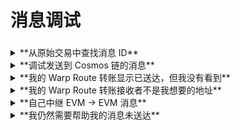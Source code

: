 

# 消息调试

###

<details>
  <summary>**从原始交易中查找消息 ID**</summary>
  <div>
    <Tabs groupId="finding-message-id">
    <TabItem value="evm" label="EVM Origin">
    最简单的方法是使用 [Hyperlane Explorer](https://explorer.hyperlane.xyz)，如果您的链被支持。如果您的链不被支持，可以通过查看原始交易来找到消息 ID。

    在原始链的区块浏览器上查看原始交易时，导航到 **日志** 标签。

    **`DispatchId`** 日志包含消息 ID，作为主题编号 1（第二个主题）。

    有时，链区块浏览器不会显示人性化的 "DispatchId" 名称。在这种情况下，您可以通过其主题 0 查找日志：`0x788dbc1b7152732178210e7f4d9d010ef016f9eafbe66786bd7169f56e0c353a`。

    <figure>
    ![](/img/message-debugging/dispatch-id-log-evm.png)
    <figcaption>在原始交易上显示 DispatchId 日志的 Arbiscan 示例。</figcaption>
    </figure>

    </TabItem>
    <TabItem value="cosmos" label="Cosmos Origin">
    在原始链的区块浏览器上查看原始交易时，导航到 **事件日志** 标签。

    **Wasm Mailbox Dispatch Id** 日志包含消息 ID。

    <figure>
    ![](/img/message-debugging/dispatch-id-log-cosmos.png)
    <figcaption>在原始交易上显示日志的 Mintscan 示例。</figcaption>
    </figure>
    </TabItem>
    </Tabs>
  </div>
</details>

<details>
  <summary>**调试发送到 Cosmos 链的消息**</summary>
  <div>
    目前，[Hyperlane Explorer](https://explorer.hyperlane.xyz) 不支持非 EVM 链。

    要检查您的消息是否已送达，请选择目标链并在下面输入您的消息 ID：

    <CosmosMessageDelivered />
  </div>
</details>

<details>
  <summary>**我的 Warp Route 转账显示已送达，但我没有看到**</summary>
  <div>
    我们可以通过两个步骤来调试这个问题：

    **验证资金是否已收到：**

    <Tabs groupId="verifying-received-funds">
    <TabItem value="evm" label="EVM Destination">
    1. 打开目标链的区块浏览器，导航到您预期的接收地址。
    2. 如果您期望收到代币（例如 ERC-20），请检查代币转账标签，查看转账到您地址的代币。
    3. 如果您期望收到原生代币（例如 ETH，在以太坊上），请检查 "内部交易" 标签，查看转账到您地址的原生代币。
    </TabItem>
    <TabItem value="cosmos" label="Cosmos Destination">
    1. 打开目标链的区块浏览器，导航到您预期的接收地址。
    2. 查看您的 "Coins" 或 "Tokens" 标签，查找预期的余额。
    3. 如果不清楚您的余额是否符合预期，请检查交易列表。查找任何包含 "Process" 的交易。
    </TabItem>
    </Tabs>

    **验证您的转账接收者**

    <Tabs groupId="verifying-recipient">
    <TabItem value="evm" label="EVM Origin">
    在原始链的区块浏览器上查看原始交易时，导航到 **日志** 标签。

    **`SentTransferRemote`** 日志包含接收者，作为主题编号 1（第二个主题）。

    有时，链区块浏览器不会显示人性化的 "SentTransferRemote" 名称。在这种情况下，您可以通过其主题 0 查找日志：`0xd229aacb94204188fe8042965fa6b269c62dc5818b21238779ab64bdd17efeec`。

    接收者地址是将在目标链上接收扭曲代币的账户。如果需要，地址左侧会填充零。

    如果您的目标链是 EVM 链，日志将显示 `0x0000000000000000000000ffffffffffffffffffffffffffffffffffffffff`，表示 `0xffffffffffffffffffffffffffffffffffffffff` 是转账接收者。

    如果您的目标链是 Cosmos 链，您可以将十六进制内容转换为 bech32 地址，使用像 [这个工具](https://www.bech32converter.com) 这样的工具。一些 Cosmos 链有不同的地址长度，因此请注意复制多少个字符。

    <figure>
    ![](/img/message-debugging/transfer-remote-evm.png)
    <figcaption>在原始交易上显示 DispatchId 日志的 Arbiscan 示例。</figcaption>
    </figure>

    </TabItem>
    <TabItem value="cosmos" label="Cosmos Origin">

    在原始链的区块浏览器上查看原始交易时，导航到 **事件日志** 标签。

    包含 **Transfer Remote** 的日志包含消息 ID，例如：`Wasm Hpl Warp Native Transfer Remote`。

    接收者地址是将在目标链上接收扭曲代币的账户。如果需要，地址左侧会填充零。

    如果您的目标链是 EVM 链，日志将显示 `0x0000000000000000000000ffffffffffffffffffffffffffffffffffffffff`，表示 `0xffffffffffffffffffffffffffffffffffffffff` 是转账接收者。

    如果您的目标链是 Cosmos 链，您可以将十六进制内容转换为 bech32 地址，使用像 [这个工具](https://www.bech32converter.com) 这样的工具。一些 Cosmos 链有不同的地址长度，因此请注意复制多少个字符。

    <figure>
    ![](/img/message-debugging/transfer-remote-cosmos.png)
    <figcaption>在原始交易上显示日志的 Mintscan 示例。</figcaption>
    </figure>
    </TabItem>
    </Tabs>
  </div>
</details>

<details>
  <summary>**我的 Warp Route 转账接收者不是我想要的地址**</summary>
  <div>
    有时浏览器扩展钱包之间可能会相互竞争，您不常用的钱包的地址优先于您想要的钱包。我们已经看到这种情况发生在 **OKX Wallet** 上。请检查您所有的钱包地址以找到您的接收地址。
  </div>
</details>

<details>
  <summary>**自己中继 EVM → EVM 消息**</summary>
  <div>
    使用 [Hyperlane CLI](/docs/reference/cli.mdx)，如果在两个 EVM 链之间，可以自己中继消息。

    1. 按照 [这些说明](/docs/reference/cli.mdx) 在本地设置 CLI。
    2. 按照 [上述说明](#finding-a-message-id-from-an-origin-transaction) 查找您的消息 ID。
    3. 获取一个在目标链上有资金的账户的私钥。
    3. 运行命令以中继消息：
    ```
    HYP_KEY=<your-private-key> hyperlane status --relay --origin <origin-chain> --destination <destination-chain> --id <message-id>
    ```

    例如：
    ```
    HYP_KEY=0xffff00000000000000000000000000000000000000000000000000000000ffff hyperlane status --relay --origin base --destination blast --id 0xabcd00000000000000000000000000000000000000000000000000000000abcd
    ```
  </div>
</details>

<details>
  <summary>**我仍然需要帮助我的消息未送达**</summary>
  <div>
    如果上述步骤没有帮助，您可以加入我们的 [Discord](https://discord.com/invite/hyperlane) 并在 **#support-forum** 频道创建新帖子。
  </div>
</details>
